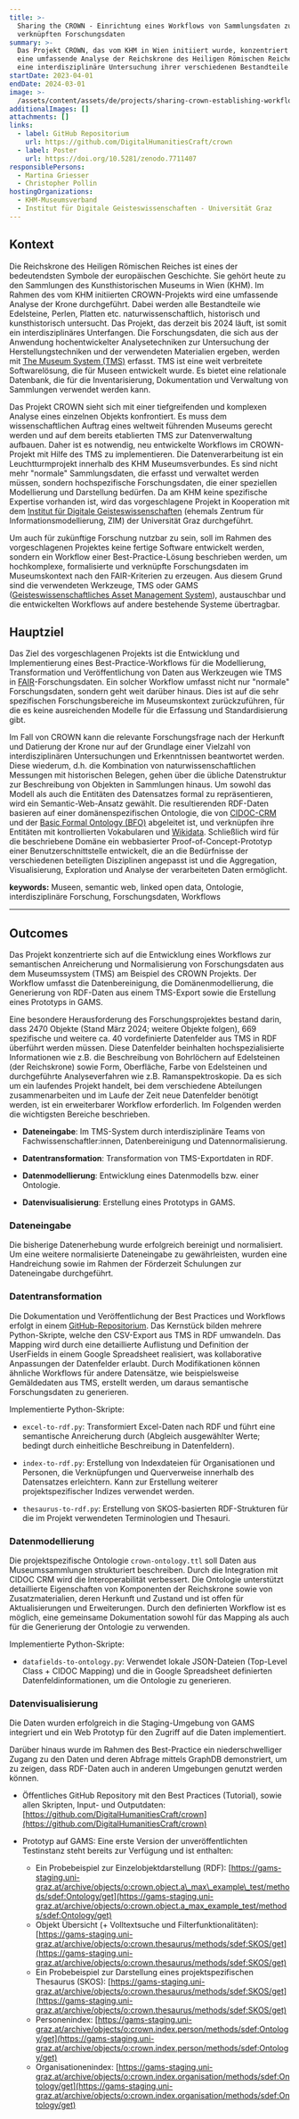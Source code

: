 ```yaml
---
title: >-
  Sharing the CROWN - Einrichtung eines Workflows von Sammlungsdaten zu
  verknüpften Forschungsdaten
summary: >-
  Das Projekt CROWN, das vom KHM in Wien initiiert wurde, konzentriert sich auf
  eine umfassende Analyse der Reichskrone des Heiligen Römischen Reiches, die
  eine interdisziplinäre Untersuchung ihrer verschiedenen Bestandteile umfasst.
startDate: 2023-04-01
endDate: 2024-03-01
image: >-
  /assets/content/assets/de/projects/sharing-crown-establishing-workflow-collection-data-linked-research-data/image.png
additionalImages: []
attachments: []
links:
  - label: GitHub Repositorium
    url: https://github.com/DigitalHumanitiesCraft/crown
  - label: Poster
    url: https://doi.org/10.5281/zenodo.7711407
responsiblePersons:
  - Martina Griesser
  - Christopher Pollin
hostingOrganizations:
  - KHM-Museumsverband
  - Institut für Digitale Geisteswissenschaften - Universität Graz
---
```

## Kontext

Die Reichskrone des Heiligen Römischen Reiches ist eines der bedeutendsten Symbole der europäischen Geschichte. Sie gehört heute zu den Sammlungen des Kunsthistorischen Museums in Wien (KHM). Im Rahmen des vom KHM initiierten CROWN-Projekts wird eine umfassende Analyse der Krone durchgeführt. Dabei werden alle Bestandteile wie Edelsteine, Perlen, Platten etc. naturwissenschaftlich, historisch und kunsthistorisch untersucht. Das Projekt, das derzeit bis 2024 läuft, ist somit ein interdisziplinäres Unterfangen. Die Forschungsdaten, die sich aus der Anwendung hochentwickelter Analysetechniken zur Untersuchung der Herstellungstechniken und der verwendeten Materialien ergeben, werden mit [The Museum System (TMS)](https://www.gallerysystems.com/solutions/collections-management/) erfasst. TMS ist eine weit verbreitete Softwarelösung, die für Museen entwickelt wurde. Es bietet eine relationale Datenbank, die für die Inventarisierung, Dokumentation und Verwaltung von Sammlungen verwendet werden kann.

Das Projekt CROWN sieht sich mit einer tiefgreifenden und komplexen Analyse eines einzelnen Objekts konfrontiert. Es muss dem wissenschaftlichen Auftrag eines weltweit führenden Museums gerecht werden und auf dem bereits etablierten TMS zur Datenverwaltung aufbauen. Daher ist es notwendig, neu entwickelte Workflows im CROWN-Projekt mit Hilfe des TMS zu implementieren. Die Datenverarbeitung ist ein Leuchtturmprojekt innerhalb des KHM Museumsverbundes. Es sind nicht mehr "normale" Sammlungsdaten, die erfasst und verwaltet werden müssen, sondern hochspezifische Forschungsdaten, die einer speziellen Modellierung und Darstellung bedürfen. Da am KHM keine spezifische Expertise vorhanden ist, wird das vorgeschlagene Projekt in Kooperation mit dem [Institut für Digitale Geisteswissenschaften](https://digital-humanities.uni-graz.at/de/) (ehemals Zentrum für Informationsmodellierung, ZIM) der Universität Graz durchgeführt.

Um auch für zukünftige Forschung nutzbar zu sein, soll im Rahmen des vorgeschlagenen Projektes keine fertige Software entwickelt werden, sondern ein Workflow einer Best-Practice-Lösung beschrieben werden, um hochkomplexe, formalisierte und verknüpfte Forschungsdaten im Museumskontext nach den FAIR-Kriterien zu erzeugen. Aus diesem Grund sind die verwendeten Werkzeuge, TMS oder GAMS ([Geisteswissenschaftliches Asset Management System](https://gams.uni-graz.at/)), austauschbar und die entwickelten Workflows auf andere bestehende Systeme übertragbar.

## Hauptziel

Das Ziel des vorgeschlagenen Projekts ist die Entwicklung und Implementierung eines Best-Practice-Workflows für die Modellierung, Transformation und Veröffentlichung von Daten aus Werkzeugen wie TMS in [FAIR](https://www.go-fair.org/fair-principles/)-Forschungsdaten. Ein solcher Workflow umfasst nicht nur "normale" Forschungsdaten, sondern geht weit darüber hinaus. Dies ist auf die sehr spezifischen Forschungsbereiche im Museumskontext zurückzuführen, für die es keine ausreichenden Modelle für die Erfassung und Standardisierung gibt.

Im Fall von CROWN kann die relevante Forschungsfrage nach der Herkunft und Datierung der Krone nur auf der Grundlage einer Vielzahl von interdisziplinären Untersuchungen und Erkenntnissen beantwortet werden. Diese wiederum, d.h. die Kombination von naturwissenschaftlichen Messungen mit historischen Belegen, gehen über die übliche Datenstruktur zur Beschreibung von Objekten in Sammlungen hinaus. Um sowohl das Modell als auch die Entitäten des Datensatzes formal zu repräsentieren, wird ein Semantic-Web-Ansatz gewählt. Die resultierenden RDF-Daten basieren auf einer domänenspezifischen Ontologie, die von [CIDOC-CRM](https://www.cidoc-crm.org/) und der [Basic Formal Ontology (BFO)](https://basic-formal-ontology.org/) abgeleitet ist, und verknüpfen ihre Entitäten mit kontrollierten Vokabularen und [Wikidata](https://www.wikidata.org/wiki/Wikidata:Main_Page). Schließlich wird für die beschriebene Domäne ein webbasierter Proof-of-Concept-Prototyp einer Benutzerschnittstelle entwickelt, die an die Bedürfnisse der verschiedenen beteiligten Disziplinen angepasst ist und die Aggregation, Visualisierung, Exploration und Analyse der verarbeiteten Daten ermöglicht.

**keywords:** Museen, semantic web, linked open data, Ontologie, interdisziplinäre Forschung, Forschungsdaten, Workflows

---

## Outcomes

Das Projekt konzentrierte sich auf die Entwicklung eines Workflows zur semantischen Anreicherung und Normalisierung von Forschungsdaten aus dem Museumssystem (TMS) am Beispiel des CROWN Projekts. Der Workflow umfasst die Datenbereinigung, die Domänenmodellierung, die Generierung von RDF-Daten aus einem TMS-Export sowie die Erstellung eines Prototyps in GAMS.

Eine besondere Herausforderung des Forschungsprojektes bestand darin, dass 2470 Objekte (Stand März 2024; weitere Objekte folgen), 669 spezifische und weitere ca. 40 vordefinierte Datenfelder aus TMS in RDF überführt werden müssen. Diese Datenfelder beinhalten hochspezialisierte Informationen wie z.B. die Beschreibung von Bohrlöchern auf Edelsteinen (der Reichskrone) sowie Form, Oberfläche, Farbe von Edelsteinen und durchgeführte Analyseverfahren wie z.B. Ramanspektroskopie. Da es sich um ein laufendes Projekt handelt, bei dem verschiedene Abteilungen zusammenarbeiten und im Laufe der Zeit neue Datenfelder benötigt werden, ist ein erweiterbarer Workflow erforderlich. Im Folgenden werden die wichtigsten Bereiche beschrieben.

* **Dateneingabe**: Im TMS-System durch interdisziplinäre Teams von Fachwissenschaftler:innen, Datenbereinigung und Datennormalisierung.

- **Datentransformation**: Transformation von TMS-Exportdaten in RDF.

* **Datenmodellierung**: Entwicklung eines Datenmodells bzw. einer Ontologie.

- **Datenvisualisierung**: Erstellung eines Prototyps in GAMS.

### Dateneingabe

Die bisherige Datenerhebung wurde erfolgreich bereinigt und normalisiert. Um eine weitere normalisierte Dateneingabe zu gewährleisten, wurden eine Handreichung sowie im Rahmen der Förderzeit Schulungen zur Dateneingabe durchgeführt.

### Datentransformation

Die Dokumentation und Veröffentlichung der Best Practices und Workflows erfolgt in einem [GitHub-Repositorium](https://github.com/DigitalHumanitiesCraft/crown). Das Kernstück bilden mehrere Python-Skripte, welche den CSV-Export aus TMS in RDF umwandeln. Das Mapping wird durch eine detaillierte Auflistung und Definition der UserFields in einem Google Spreadsheet realisiert, was kollaborative Anpassungen der Datenfelder erlaubt. Durch Modifikationen können ähnliche Workflows für andere Datensätze, wie beispielsweise Gemäldedaten aus TMS, erstellt werden, um daraus semantische Forschungsdaten zu generieren.

Implementierte Python-Skripte:

* `excel-to-rdf.py`: Transformiert Excel-Daten nach RDF und führt eine semantische Anreicherung durch (Abgleich ausgewählter Werte; bedingt durch einheitliche Beschreibung in Datenfeldern).

- `index-to-rdf.py`: Erstellung von Indexdateien für Organisationen und Personen, die Verknüpfungen und Querverweise innerhalb des Datensatzes erleichtern. Kann zur Erstellung weiterer projektspezifischer Indizes verwendet werden.

* `thesaurus-to-rdf.py`: Erstellung von SKOS-basierten RDF-Strukturen für die im Projekt verwendeten Terminologien und Thesauri.

### Datenmodellierung

Die projektspezifische Ontologie `crown-ontology.ttl` soll Daten aus Museumssammlungen strukturiert beschreiben. Durch die Integration mit CIDOC CRM wird die Interoperabilität verbessert. Die Ontologie unterstützt detaillierte Eigenschaften von Komponenten der Reichskrone sowie von Zusatzmaterialien, deren Herkunft und Zustand und ist offen für Aktualisierungen und Erweiterungen. Durch den definierten Workflow ist es möglich, eine gemeinsame Dokumentation sowohl für das Mapping als auch für die Generierung der Ontologie zu verwenden.

Implementierte Python-Skripte:

* `datafields-to-ontology.py`: Verwendet lokale JSON-Dateien (Top-Level Class + CIDOC Mapping) und die in Google Spreadsheet definierten Datenfeldinformationen, um die Ontologie zu generieren.

### Datenvisualisierung

Die Daten wurden erfolgreich in die Staging-Umgebung von GAMS integriert und ein Web Prototyp für den Zugriff auf die Daten implementiert.

Darüber hinaus wurde im Rahmen des Best-Practice ein niederschwelliger Zugang zu den Daten und deren Abfrage mittels GraphDB demonstriert, um zu zeigen, dass RDF-Daten auch in anderen Umgebungen genutzt werden können.

* Öffentliches GitHub Repository mit den Best Practices (Tutorial), sowie allen Skripten, Input- und Outputdaten: [https://github.com/DigitalHumanitiesCraft/crown](https://github.com/DigitalHumanitiesCraft/crown)

* Prototyp auf GAMS: Eine erste Version der unveröffentlichten Testinstanz steht bereits zur Verfügung und ist enthalten:

  * Ein Probebeispiel zur Einzelobjektdarstellung (RDF): [https://gams-staging.uni-graz.at/archive/objects/o:crown.object.a\_max\_example\_test/methods/sdef:Ontology/get](https://gams-staging.uni-graz.at/archive/objects/o:crown.object.a_max_example_test/methods/sdef:Ontology/get)

  - Objekt Übersicht (+ Volltextsuche und Filterfunktionalitäten): [https://gams-staging.uni-graz.at/archive/objects/o:crown.thesaurus/methods/sdef:SKOS/get](https://gams-staging.uni-graz.at/archive/objects/o:crown.thesaurus/methods/sdef:SKOS/get)

  * Ein Probebeispiel zur Darstellung eines projektspezifischen Thesaurus (SKOS): [https://gams-staging.uni-graz.at/archive/objects/o:crown.thesaurus/methods/sdef:SKOS/get](https://gams-staging.uni-graz.at/archive/objects/o:crown.thesaurus/methods/sdef:SKOS/get)

  - Personenindex: [https://gams-staging.uni-graz.at/archive/objects/o:crown.index.person/methods/sdef:Ontology/get](https://gams-staging.uni-graz.at/archive/objects/o:crown.index.person/methods/sdef:Ontology/get)

  * Organisationenindex: [https://gams-staging.uni-graz.at/archive/objects/o:crown.index.organisation/methods/sdef:Ontology/get](https://gams-staging.uni-graz.at/archive/objects/o:crown.index.organisation/methods/sdef:Ontology/get)
